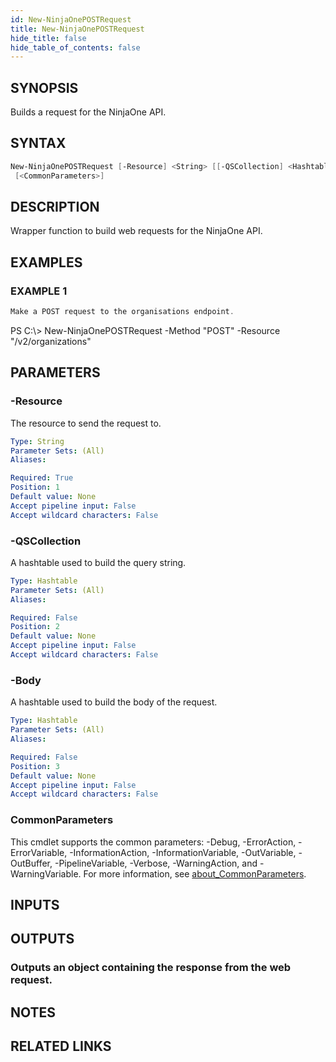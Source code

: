 ```yaml
---
id: New-NinjaOnePOSTRequest
title: New-NinjaOnePOSTRequest
hide_title: false
hide_table_of_contents: false
---
```


## SYNOPSIS

Builds a request for the NinjaOne API.

## SYNTAX

```powershell
New-NinjaOnePOSTRequest [-Resource] <String> [[-QSCollection] <Hashtable>] [[-Body] <Hashtable>]
 [<CommonParameters>]
```

## DESCRIPTION

Wrapper function to build web requests for the NinjaOne API.

## EXAMPLES

### EXAMPLE 1

```powershell
Make a POST request to the organisations endpoint.
```

PS C:\\&gt; New-NinjaOnePOSTRequest -Method "POST" -Resource "/v2/organizations"

## PARAMETERS

### -Resource

The resource to send the request to.

```yaml
Type: String
Parameter Sets: (All)
Aliases:

Required: True
Position: 1
Default value: None
Accept pipeline input: False
Accept wildcard characters: False
```

### -QSCollection

A hashtable used to build the query string.

```yaml
Type: Hashtable
Parameter Sets: (All)
Aliases:

Required: False
Position: 2
Default value: None
Accept pipeline input: False
Accept wildcard characters: False
```

### -Body

A hashtable used to build the body of the request.

```yaml
Type: Hashtable
Parameter Sets: (All)
Aliases:

Required: False
Position: 3
Default value: None
Accept pipeline input: False
Accept wildcard characters: False
```

### CommonParameters

This cmdlet supports the common parameters: -Debug, -ErrorAction, -ErrorVariable, -InformationAction, -InformationVariable, -OutVariable, -OutBuffer, -PipelineVariable, -Verbose, -WarningAction, and -WarningVariable. For more information, see [about_CommonParameters](http://go.microsoft.com/fwlink/?LinkID=113216).

## INPUTS

## OUTPUTS

### Outputs an object containing the response from the web request.

## NOTES

## RELATED LINKS
